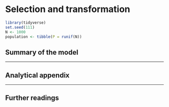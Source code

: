 
# Selection and transformation

```r
library(tidyverse)
set.seed(111)
N <- 1000
population <- tibble(P = runif(N))
```

  
## Summary of the model

***

## Analytical appendix
  

***
  
## Further readings
  
